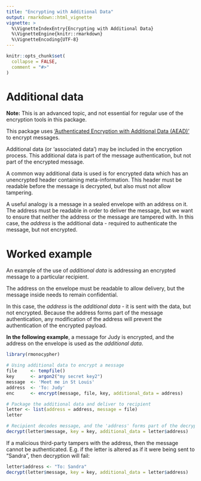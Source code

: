 ```yaml
---
title: "Encrypting with Additional Data"
output: rmarkdown::html_vignette
vignette: >
  %\VignetteIndexEntry{Encrypting with Additional Data}
  %\VignetteEngine{knitr::rmarkdown}
  %\VignetteEncoding{UTF-8}
---
```


```r
knitr::opts_chunk$set(
  collapse = FALSE,
  comment = "#>"
)
```


# Additional data

**Note:** This is an advanced topic, and not essential for regular use of the encryption 
tools in this package.

This package uses ['Authenticated Encryption with Additional Data (AEAD)'](https://en.wikipedia.org/wiki/Authenticated_encryption#Authenticated_encryption_with_associated_data_(AEAD)) 
to encrypt messages.

Additional data (or 'associated data') may be included in the encryption
process. This additional data is part of the message authentication, but 
not part of the encrypted message.

A common way additional data is used is for encrypted data which has an 
unencrypted header containing meta-information.  This header must be readable
before the message is decrypted, but also must not allow tampering.

A useful analogy is a message in a sealed envelope with an address on it.  The address must be 
readable in order to deliver the message, but we want to ensure that neither the
address or the message are tampered with.   In this case, the *address* is
the additional data - required to authenticate the message, but not encrypted.

# Worked example

An example of the use of *additional data* is addressing an encrypted message to a particular
recipient.

The address on the envelope must be readable to allow delivery, but the message
inside needs to remain confidential.  

In this case, the *address* is the *additional data* -
it is sent with the data, but not encrypted.  Because the address forms
part of the message authentication, any modification of the address will 
prevent the authentication of the encrypted payload.

**In the following example**, a message for Judy is encrypted, and the address
on the envelope is used as the *additional data*.

```r
library(rmonocypher)

# Using additional data to encrypt a message
file     <- tempfile()
key      <- argon2("my secret key2")
message  <- 'Meet me in St Louis' 
address  <- 'To: Judy'
enc      <- encrypt(message, file, key, additional_data = address)
```


```r
# Package the additional data and deliver to recipient
letter <- list(address = address, message = file)
letter

# Recipient decodes message, and the 'address' forms part of the decryption.
decrypt(letter$message, key = key, additional_data = letter$address)
```

If a malicious third-party tampers with the address, then the message cannot
be authenticated.  E.g. if the letter is altered as if it were being sent
to "Sandra", then decryption will fail:

```r
letter$address <- "To: Sandra"
decrypt(letter$message, key = key, additional_data = letter$address)
```